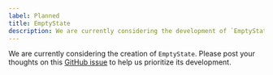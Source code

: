 ```yaml
---
label: Planned
title: EmptyState
description: We are currently considering the development of `EmptyState`.
---
```


We are currently considering the creation of `EmptyState`. Please post your thoughts on this [GitHub issue](https://github.com/yamada-ui/yamada-ui/issues/3216) to help us prioritize its development.
